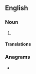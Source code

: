 ==English==

===Noun===
{{en-noun}}

# {{synonym of|en|at sign}}

====Translations====
{{trans-see|at sign}}

===Anagrams===
* {{anagrams|en|a=aacceilmmort|macroclimate}}